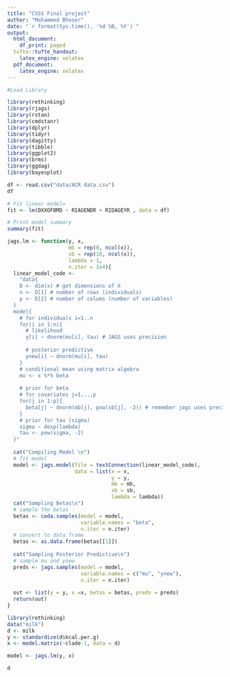 ---
title: "CSSS Final project"
author: "Mohammed Bheser"
date: "`r format(Sys.time(), '%d %B, %Y')`"
output:
  html_document:
    df_print: paged
  tufte::tufte_handout:
    latex_engine: xelatex
  pdf_document:
    latex_engine: xelatex
---

```{r, message=FALSE, warning=FALSE}
#Load Library

library(rethinking)
library(rjags)
library(rstan)
library(cmdstanr)
library(dplyr)
library(tidyr)
library(dagitty)
library(tibble)
library(ggplot2)
library(brms)
library(ggdag)
library(bayesplot)
```

```{r}
df <- read.csv("data/ACR data.csv")
df
```

```{r}
# Fit linear model= 
fit <- lm(DXXOFBMD ~ RIAGENDR + RIDAGEYR , data = df)

# Print model summary
summary(fit)

```

```{r}
jags.lm <- function(y, x, 
                    mb = rep(0, ncol(x)), 
                    sb = rep(10, ncol(x)), 
                    lambda = 1, 
                    n.iter = 1e4){
  linear_model_code <- 
    "data{
    D <- dim(x) # get dimensions of X
    n <- D[1] # number of rows (individuals)
    p <- D[2] # number of colums (number of variables)
  }
  model{
    # for individuals i=1..n
    for(i in 1:n){
      # likelihood
      y[i] ~ dnorm(mu[i], tau) # JAGS uses precision
      
      # posterior predictive
      ynew[i] ~ dnorm(mu[i], tau) 
    }
    # conditional mean using matrix algebra
    mu <- x %*% beta
    
    # prior for beta
    # for covariates j=1,..,p
    for(j in 1:p){
      beta[j] ~ dnorm(mb[j], pow(sb[j], -2)) # remember jags uses precision
    }
    # prior for tau (sigma)
    sigma ~ dexp(lambda)
    tau <- pow(sigma, -2)
  }"
  
  cat("Compiling Model \n")
  # fit model
  model <- jags.model(file = textConnection(linear_model_code),
                      data = list(x = x,
                                  y = y,
                                  mb = mb,
                                  sb = sb, 
                                  lambda = lambda))
  cat("Sampling Betas\n")
  # sample the betas
  betas <- coda.samples(model = model, 
                        variable.names = "beta",
                        n.iter = n.iter)
  # convert to data.frame
  betas <- as.data.frame(betas[[1]])
  
  cat("Sampling Posterior Predictive\n")
  # sample mu and ynew
  preds <- jags.samples(model = model, 
                        variable.names = c("mu", "ynew"),
                        n.iter = n.iter)
  
  out <- list(y = y, x =x, betas = betas, preds = preds)
  return(out)
}
```

```{r}
library(rethinking)
data("milk")
d <- milk
y <- standardize(d$kcal.per.g)
x <- model.matrix(~clade-1, data = d)

model <- jags.lm(y, x)
```

```{r}
d
```

\
